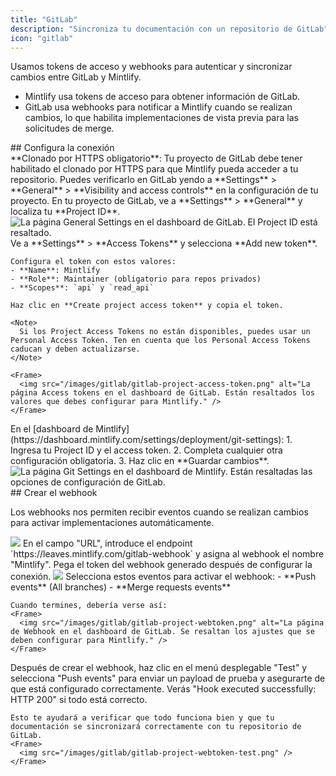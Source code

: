 ```yaml
---
title: "GitLab"
description: "Sincroniza tu documentación con un repositorio de GitLab"
icon: "gitlab"
---
```


Usamos tokens de acceso y webhooks para autenticar y sincronizar cambios entre GitLab y Mintlify.

- Mintlify usa tokens de acceso para obtener información de GitLab.
- GitLab usa webhooks para notificar a Mintlify cuando se realizan cambios, lo que habilita implementaciones de vista previa para las solicitudes de merge.

<div id="set-up-the-connection">
  ## Configura la conexión
</div>

<Note>
  **Clonado por HTTPS obligatorio**: Tu proyecto de GitLab debe tener habilitado el clonado por HTTPS para que Mintlify pueda acceder a tu repositorio. Puedes verificarlo en GitLab yendo a **Settings** > **General** > **Visibility and access controls** en la configuración de tu proyecto.
</Note>

<Steps>
  <Step title="Find your project ID">
    En tu proyecto de GitLab, ve a **Settings** > **General** y localiza tu **Project ID**.
    <Frame>
      <img src="/images/gitlab/gitlab-project-id.png" alt="La página General Settings en el dashboard de GitLab. El Project ID está resaltado." />
    </Frame>
  </Step>
  <Step title="Generate an access token">
    Ve a **Settings** > **Access Tokens** y selecciona **Add new token**.
    
    Configura el token con estos valores:
    - **Name**: Mintlify
    - **Role**: Maintainer (obligatorio para repos privados)
    - **Scopes**: `api` y `read_api`
    
    Haz clic en **Create project access token** y copia el token.

    <Note>
      Si los Project Access Tokens no están disponibles, puedes usar un Personal Access Token. Ten en cuenta que los Personal Access Tokens caducan y deben actualizarse.
    </Note>

    <Frame>
      <img src="/images/gitlab/gitlab-project-access-token.png" alt="La página Access tokens en el dashboard de GitLab. Están resaltados los valores que debes configurar para Mintlify." />
    </Frame>

  </Step>
  <Step title="Set up the connection">
    En el [dashboard de Mintlify](https://dashboard.mintlify.com/settings/deployment/git-settings):
    1. Ingresa tu Project ID y el access token.
    2. Completa cualquier otra configuración obligatoria.
    3. Haz clic en **Guardar cambios**.
    <Frame>
      <img src="/images/gitlab/gitlab-config.png" alt="La página Git Settings en el dashboard de Mintlify. Están resaltadas las opciones de configuración de GitLab." />
    </Frame>
  </Step>
</Steps>

<div id="create-the-webhook">
  ## Crear el webhook
</div>

Los webhooks nos permiten recibir eventos cuando se realizan cambios para
activar implementaciones automáticamente.

<Steps>
  <Step title="Ve a Settings > Webhooks y haz clic en 'Add new Webhook'">
    <Frame>
      <img src="/images/gitlab/gitlab-webhook.png" />
    </Frame>
  </Step>
  <Step title="Configura la URL y el webhook">
    En el campo "URL", introduce el endpoint `https://leaves.mintlify.com/gitlab-webhook` y asigna al webhook el nombre "Mintlify".

  </Step>
  <Step title="Pega el token">
    Pega el token del webhook generado después de configurar la conexión.
    <Frame>
      <img src="/images/gitlab/gitlab-show-webtoken.png" />
    </Frame>
  </Step>
  <Step title="Selecciona los eventos">
    Selecciona estos eventos para activar el webhook:
    - **Push events** (All branches)
    - **Merge requests events**
      
    Cuando termines, debería verse así:
    <Frame>
      <img src="/images/gitlab/gitlab-project-webtoken.png" alt="La página de Webhook en el dashboard de GitLab. Se resaltan los ajustes que se deben configurar para Mintlify." />
    </Frame>
  </Step>
  <Step title="Prueba el webhook">
    Después de crear el webhook, haz clic en el menú desplegable "Test" y selecciona "Push events" para enviar un payload de prueba y asegurarte de que está configurado correctamente. Verás "Hook executed successfully: HTTP 200" si todo está correcto.

    Esto te ayudará a verificar que todo funciona bien y que tu documentación se sincronizará correctamente con tu repositorio de GitLab.
    <Frame>
      <img src="/images/gitlab/gitlab-project-webtoken-test.png" />
    </Frame>

  </Step>
</Steps>